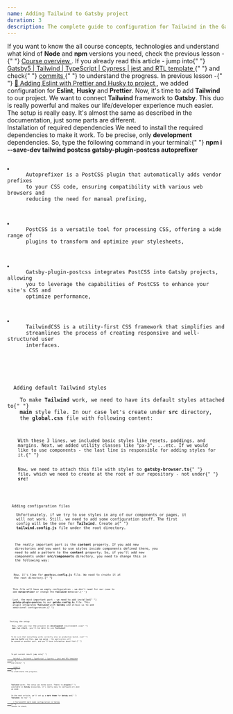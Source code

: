 ```yaml
---
name: Adding Tailwind to Gatsby project
duration: 3
description: The complete guide to configuration for Tailwind in the Gatsby framework. We'll explore all required changes and we'll make our project bulletproof.
---
```


<Prelude label="Our goal">
  <Hint hasBg>
    If you want to know the all course concepts, technologies and understand
    what kind of <B>Node</B> and <B>npm</B> versions you need, check the
    previous lesson -{" "}
    <A href="/courses/modern-gatsby5-ecosystem-project-setup/introduction/course-overview/">
      Course overview
    </A>
    .
  </Hint>
  <Hint hasBg>
    If you already read this article - jump into{" "}
    <A
      outside
      href="https://github.com/polubis/Gatsby5-Tailwind-TypeScript-Cypress-jest-rtl-template"
    >
      Gatsby5 | Tailwind | TypeScript | Cypress | jest and RTL template
    </A>{" "}
    and check{" "}
    <A
      outside
      href="https://github.com/polubis/Gatsby5-Tailwind-TypeScript-Cypress-jest-rtl-template/commits/main"
    >
      commits
    </A>{" "}
    to understand the progress.
  </Hint>
  <M>
    In previous lesson -{" "}
    <A href="/courses/modern-gatsby5-ecosystem-project-setup/creating-project/adding-eslint-with-prettier-and-husky-to-project/">
      🌟 Adding Eslint with Prettier and Husky to project
    </A>
    , we added configuration for <B>Eslint</B>, <B>Husky</B> and <B>Prettier</B>.
    Now, it's time to add <B>Tailwind</B> to our project.
  </M>
  <M>
    We want to connect <B>Tailwind</B> framework to <B>Gatsby</B>. This duo is
    really powerful and makes our life/developer experience much easier. The
    setup is really easy. It's almost the same as described in the
    documentation, just some parts are different.
  </M>
</Prelude>

<Section>
  <XL>Installation of required dependencies</XL>
  <M>
    We need to install the required dependencies to make it work. To be precise,
    only <B>development</B> dependencies. So, type the following command in your
    terminal:{" "}
  </M>
  <M>
    <B>npm i --save-dev tailwind postcss gatsby-plugin-postcss autoprefixer</B>
  </M>
  <Code
    added={[
      [3, 3],
      [12, 12],
      [10, 10],
      [14, 14],
    ]}
    mode="dynamic"
    lang="json"
    description="New packages added"
    src="https://raw.githubusercontent.com/polubis/Snippets-for-articles-and-lessons/main/modern-gatsby5-ecosystem-project-setup/dev-deps-tailwind-setup.json"
    linesCount={16}
  />
  <L>
    <Li>
      Autoprefixer is a PostCSS plugin that automatically adds vendor prefixes
      to your CSS code, ensuring compatibility with various web browsers and
      reducing the need for manual prefixing,
    </Li>
    <Li>
      PostCSS is a versatile tool for processing CSS, offering a wide range of
      plugins to transform and optimize your stylesheets,
    </Li>
    <Li>
      Gatsby-plugin-postcss integrates PostCSS into Gatsby projects, allowing
      you to leverage the capabilities of PostCSS to enhance your site's CSS and
      optimize performance,
    </Li>
    <Li>
      TailwindCSS is a utility-first CSS framework that simplifies and
      streamlines the process of creating responsive and well-structured user
      interfaces.
    </Li>
  </L>
</Section>

<Section>
  <XL>Adding default Tailwind styles</XL>
  <M>
    To make <B>Tailwind</B> work, we need to have its default styles attached to{" "}
    <B>main</B> style file. In our case let's create under <B>src</B> directory,
    the <B>global.css</B> file with following content:
  </M>
  <Code
    mode="dynamic"
    lang="tsx"
    description="The global.css file under src directory"
    src="https://raw.githubusercontent.com/polubis/Snippets-for-articles-and-lessons/main/modern-gatsby5-ecosystem-project-setup/global-file.css"
    linesCount={3}
  />
  <M>
    With these 3 lines, we included basic styles like resets, paddings, and
    margins. Next, we added utility classes like "px-3", ...etc. If we would
    like to use components - the last line is responsible for adding styles for
    it.{" "}
  </M>
  <M>
    Now, we need to attach this file with styles to <B>gatsby-browser.ts</B>{" "}
    file, which we need to create at the root of our repository - not under{" "}
    <B>src</B>!
  </M>
  <Code
    mode="dynamic"
    lang="tsx"
    description="The gatsby-browser.ts file"
    src="https://raw.githubusercontent.com/polubis/Snippets-for-articles-and-lessons/main/modern-gatsby5-ecosystem-project-setup/imp1.css"
    linesCount={1}
  />
</Section>

<Section>
  <XL>Adding configuration files</XL>
  <M>
    Unfortunately, if we try to use styles in any of our components or pages, it
    will not work. Still, we need to add some configuration stuff. The first
    config will be the one for <B>Tailwind</B>. Create a{" "}
    <B>tailwind.config.js</B> file under the root directory.
  </M>
  <Code
    mode="dynamic"
    lang="js"
    description="The tailwind.config.js file"
    src="https://raw.githubusercontent.com/polubis/Snippets-for-articles-and-lessons/main/modern-gatsby5-ecosystem-project-setup/tw-1.js"
    linesCount={15}
  />
  <M>
    The really important part is the <B>content</B> property. If you add new
    directories and you want to use styles inside components defined there, you
    need to add a pattern to the <B>content</B> property. So, if you'll add new
    components under <B>src/components</B> directory, you need to change this in
    the following way:
  </M>
  <Code
    mode="dynamic"
    lang="js"
    src="https://raw.githubusercontent.com/polubis/Snippets-for-articles-and-lessons/main/modern-gatsby5-ecosystem-project-setup/tw2.js"
    linesCount={1}
  />
  <M>
    Now, it's time for <B>postcss.config.js</B> file. We need to create it at
    the root directory.{" "}
  </M>
  <Code
    mode="dynamic"
    lang="js"
    src="https://raw.githubusercontent.com/polubis/Snippets-for-articles-and-lessons/main/modern-gatsby5-ecosystem-project-setup/tw-3.js"
    linesCount={6}
    description="The postcss.config.js file"
  />
  <M>
    This file will have an empty configuration - we don't need for our case to
    add <B>Autoprefixer</B> or change the <B>Tailwind</B> behavior.{" "}
  </M>
  <M>
    Last, the most important part - we need to add installed{" "}
    <B>gatsby-plugin-postcss</B> to our <B>gatsby.config.ts</B> file. This
    plugin integrates <B>Tailwind</B> with <B>Gatsby</B> and allows us to add
    additional configuration.{" "}
  </M>
  <Code
    mode="dynamic"
    lang="tsx"
    description="The gatsby-config.ts file"
    added={[[2, 2]]}
    src="https://raw.githubusercontent.com/polubis/Snippets-for-articles-and-lessons/main/modern-gatsby5-ecosystem-project-setup/tw-4.js"
    linesCount={2}
  />
</Section>

<Section>
  <XL>Testing the setup</XL>
  <M>
    Now, when you run the project on <B>development</B> environment via{" "}
    <B>npm run start</B>, you'll be able to use <B>Tailwind</B>!
  </M>
  <Code
    mode="dynamic"
    lang="tsx"
    src="https://raw.githubusercontent.com/polubis/Snippets-for-articles-and-lessons/main/modern-gatsby5-ecosystem-project-setup/tw-5.tsx"
    linesCount={7}
  />
  <M>
    To be sure that everything works correctly also on production build, run{" "}
    <B>npm run build</B> and then, <B>npm run serve</B> - the application will
    be opened on another port, and you'll have information about that.{" "}
  </M>
</Section>

<Example label="The result">
  <M>
    To get current result jump into{" "}
    <A
      outside
      href="https://github.com/polubis/Gatsby5-Tailwind-TypeScript-Cypress-jest-rtl-template"
    >
      Gatsby5 | Tailwind | TypeScript | Cypress | jest and RTL template
    </A>{" "}
    and check{" "}
    <A
      outside
      href="https://github.com/polubis/Gatsby5-Tailwind-TypeScript-Cypress-jest-rtl-template/commits/main"
    >
      commits
    </A>{" "}
    to understand the progress.
  </M>
</Example>

<Summary label="Conclusions and next steps">
  <M>
    <B>Tailwind</B> works. The setup was kinda quick. Thanks to <B>plugins</B>{" "}
    available in <B>Gatsby</B> ecosystem, it's really easy to configure all what
    we need.
  </M>
  <M>
    In the next article, we'll set up a <B>dark theme</B> for <B>Gatsby</B> and{" "}
    <B>Tailwind</B>. Go to{" "}
    <A href="/courses/modern-gatsby5-ecosystem-project-setup/creating-project/tailwind-c-s-s-dark-mode-configuration-in-gatsby/">
      🌟 TailwindCSS dark mode configuration in Gatsby
    </A>{" "}
    lesson to check.
  </M>
</Summary>
